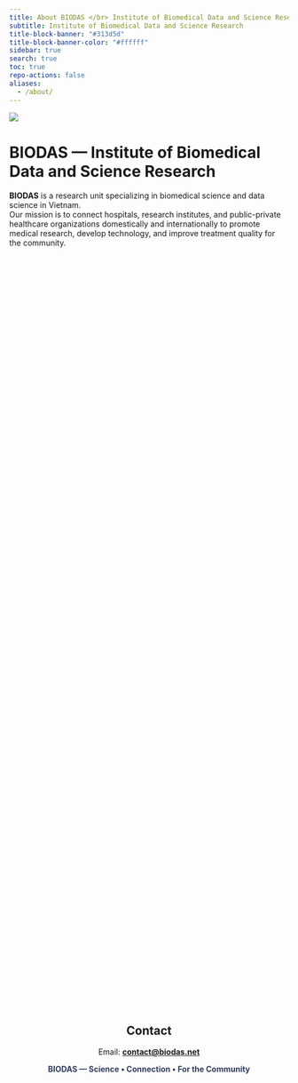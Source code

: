 ```yaml
---
title: About BIODAS </br> Institute of Biomedical Data and Science Research
subtitle: Institute of Biomedical Data and Science Research
title-block-banner: "#313d5d"
title-block-banner-color: "#ffffff"
sidebar: true
search: true
toc: true
repo-actions: false
aliases: 
  - /about/
---
```


![](images/introduce.jpg){fig-align="center" class="img-cover"}



# BIODAS — Institute of Biomedical Data and Science Research

**BIODAS** is a research unit specializing in biomedical science and data science in Vietnam.  
Our mission is to connect hospitals, research institutes, and public-private healthcare organizations domestically and internationally to promote medical research, develop technology, and improve treatment quality for the community.


```{=html}
<style>
.section-introduce {
  display: flex;
  flex-wrap: wrap;
  justify-content: space-between;
  gap: 20px;
  margin: 40px auto;
  max-width: 1200px;
}

/* Box mặc định: PC/Laptop (5 box / 1 hàng) */
.section-introduce .service-box {
  flex: 1 1 calc(20% - 20px); /* 5 box chia đều */
  background: #f9f9f9;
  border-radius: 12px;
  padding: 20px;
  box-shadow: 0 4px 12px rgba(0,0,0,0.1);
  transition: transform 0.8s ease, box-shadow 0.3s ease, opacity 0.8s ease;
  position: relative;
  overflow: hidden;
  opacity: 0;                  
  transform: scale(0.9);
}

/* Tablet: 2 box / 1 hàng */
@media (max-width: 991px) {
  .section-introduce .service-box {
    flex: 1 1 calc(50% - 20px);
  }
}

/* Mobile: 1 box / 1 hàng */
@media (max-width: 768px) {
  .section-introduce .service-box {
    flex: 1 1 100%;
  }
}

/* Hiệu ứng fade-in xen kẽ */
.section-introduce .service-box.left {
  transform: translateX(-50px) scale(0.9);
}
.section-introduce .service-box.right {
  transform: translateX(50px) scale(0.9);
}

/* Khi hiện ra màn hình */
.section-introduce .service-box.visible {
  opacity: 1;
  transform: translateX(0) scale(1);
}

/* Thêm delay cho từng box */
.section-introduce .service-box.visible:nth-child(1) { transition-delay: 0.2s; }
.section-introduce .service-box.visible:nth-child(2) { transition-delay: 0.4s; }
.section-introduce .service-box.visible:nth-child(3) { transition-delay: 0.6s; }
.section-introduce .service-box.visible:nth-child(4) { transition-delay: 0.8s; }
.section-introduce .service-box.visible:nth-child(5) { transition-delay: 1s; }

/* Hover */
.section-introduce .service-box:hover {
  transform: scale(1.03) translateY(-6px);
  box-shadow: 0 8px 20px rgba(0,0,0,0.2), 0 0 12px rgba(49,61,93,0.3);
}

/* Title */
.section-introduce .service-box h2 {
  font-size: 20px;
  font-weight: bold;
  margin-bottom: 12px;
  text-align: center;
  background: linear-gradient(90deg, #313d5d, #4a5d9d);
  -webkit-background-clip: text;
  -webkit-text-fill-color: transparent;
}

/* Nội dung */
.section-introduce .service-box ul {
  list-style: disc;
  margin-left: 8px;
  line-height: 1.6;
}

.section-introduce .service-box li {
  margin-bottom: 8px;
  font-weight: normal;   
  opacity: 0;
  transform: translateY(5px);
  animation: fadeUp 0.6s ease forwards;
}

.section-introduce .service-box li:nth-child(1) { animation-delay: 0.2s; }
.section-introduce .service-box li:nth-child(2) { animation-delay: 0.4s; }
.section-introduce .service-box li:nth-child(3) { animation-delay: 0.6s; }
.section-introduce .service-box li:nth-child(4) { animation-delay: 0.8s; }

@keyframes fadeUp {
  from { opacity: 0; transform: translateY(10px); }
  to   { opacity: 1; transform: translateY(0); }
}

/* Highlight màu khác nhau cho từng box */
.section-introduce .service-box.tip { border-top: 6px solid #2a9d8f; }
.section-introduce .service-box.note { border-top: 6px solid #e76f51; }
.section-introduce .service-box.data { border-top: 6px solid #457b9d; }
.section-introduce .service-box.future { border-top: 6px solid #f4a261; }
.section-introduce .service-box.market { border-top: 6px solid #8e44ad; } /* tím */
</style>

<div class="section-introduce">
  <!-- Block 1 -->
  <div class="service-box tip left">
    <h2>Training & Capacity Building</h2>
    <ul>
      <li>Biomedical data collection & analysis: Excel, SPSS, R, data visualization.</li>
      <li>Clinical research methodology: study design, research workflow, scientific manuscript writing.</li>
      <li>Free seminars/webinars on biomedical research & data analysis.</li>
      <li>Direct mentoring from domestic and international experts.</li>
    </ul>
  </div>

  <!-- Block 2 -->
  <div class="service-box note right">
    <h2>Scientific Research</h2>
    <ul>
      <li>Collaboration with hospitals, research institutes, and universities in areas including: clinical research, public health, community surveys.</li>
      <li>Conducting research reports, scientific publications, and healthcare market research reports.</li>
      <li>Supporting field data collection & processing, assisting with patient recruitment according to research protocols.</li>
    </ul>
  </div>

  <!-- Block 3 -->
  <!-- <div class="service-box data left">
    <h2>Ngân hàng y sinh & Dữ liệu y sinh</h2>
    <ul>
      <li>Xây dựng ngân hàng mẫu sinh học (biobank) gắn dữ liệu lâm sàng, bệnh học, thông tin lối sống và dữ liệu liên kết.</li>
      <li>Quy trình được phê duyệt bởi hội đồng đạo đức, tuân thủ tiêu chuẩn trong nước và quốc tế.</li>
    </ul>
  </div> -->

  <!-- Block 4 -->
  <div class="service-box future right">
    <h2>Development Direction</h2>
    <ul>
      <li>Science • Connection • For the Community</li>
      <li>Expanding the academic-practice ecosystem: integrating training, research, and data.</li>
      <li>Strengthening collaboration with public-private organizations domestically and internationally.</li>
      <li>Enhancing research capacity in Vietnam, contributing to affirming the nation's position on the global scientific map.</li>
    </ul>
  </div>

  <!-- Block 5 -->
  <div class="service-box market left">
    <h2>Market Research</h2>
    <ul>
      <li>Healthcare and pharmaceutical companies: assessing market potential, identifying strengths, weaknesses, gaps, challenges, and investment opportunities.</li>
      <li>Hospitals and research institutes: developing service development plans and research collaborations aligned with community needs.</li>
      <li>Regulatory agencies: providing scientific evidence to support sustainable health policy and strategy development.</li>
    </ul>
  </div>
</div>

<script>
/* Script để add class "visible" khi scroll xuống */
document.addEventListener("DOMContentLoaded", function() {
  const boxes = document.querySelectorAll(".section-introduce .service-box");
  const revealOnScroll = () => {
    const triggerBottom = window.innerHeight * 0.9;
    boxes.forEach(box => {
      const boxTop = box.getBoundingClientRect().top;
      if (boxTop < triggerBottom) {
        box.classList.add("visible");
      }
    });
  };
  window.addEventListener("scroll", revealOnScroll);
  revealOnScroll(); // chạy ngay khi load
});
</script>

```
</br>



<div style="text-align:center;">
  <h2>Contact</h2>

  <p>
    Email:
    <strong>
      <a href="mailto:contact@biodas.net">contact@biodas.net</a>
    </strong>
  </p>

  <p>
    <span style="color:#313d5d; font-weight:700;">
      BIODAS — Science • Connection • For the Community
    </span>
  </p>
</div>